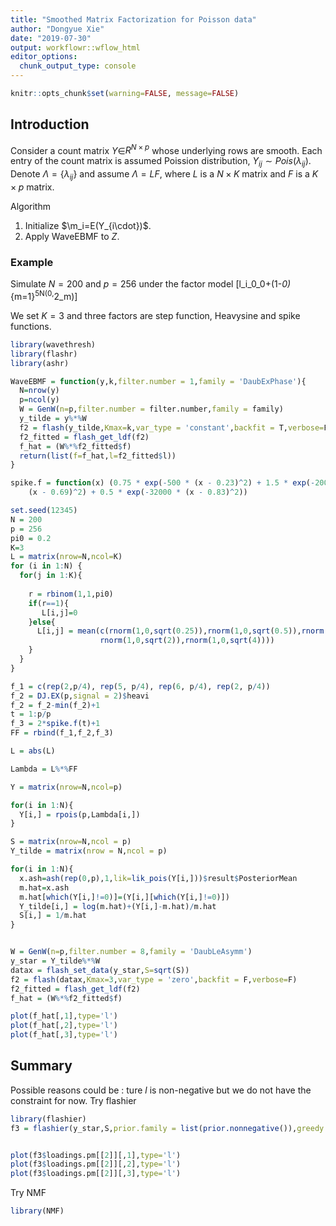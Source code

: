 ```yaml
---
title: "Smoothed Matrix Factorization for Poisson data"
author: "Dongyue Xie"
date: "2019-07-30"
output: workflowr::wflow_html
editor_options:
  chunk_output_type: console
---
```


```r
knitr::opts_chunk$set(warning=FALSE, message=FALSE)
```

## Introduction

Consider a count matrix $Y\in$$R^{N\times p}$ whose underlying rows are smooth.  Each entry of the count matrix is assumed Poission distribution, $Y_{ij}\sim Pois(\lambda_{ij})$. Denote $\Lambda = \{\lambda_{ij}\}$ and assume $\Lambda = LF$, where $L$ is a $N\times K$ matrix and $F$ is a $K\times p$ matrix.

Algorithm

1. Initialize $\m_i=E(Y_{i\cdot})$.
2. Apply WaveEBMF to $Z$.


### Example

Simulate $N=200$ and $p=256$ under the factor model 
\[l_i\sim \pi_0\delta_0+(1-\pi_0)\sum_{m=1}^5\frac{1}{5}N(0,\sigma^2_m)\]

We set $K=3$ and three factors are step function, Heavysine and spike functions.


```r

library(wavethresh)
library(flashr)
library(ashr)

WaveEBMF = function(y,k,filter.number = 1,family = 'DaubExPhase'){
  N=nrow(y)
  p=ncol(y)
  W = GenW(n=p,filter.number = filter.number,family = family)
  y_tilde = y%*%W
  f2 = flash(y_tilde,Kmax=k,var_type = 'constant',backfit = T,verbose=F)
  f2_fitted = flash_get_ldf(f2)
  f_hat = (W%*%f2_fitted$f)
  return(list(f=f_hat,l=f2_fitted$l))
}

spike.f = function(x) (0.75 * exp(-500 * (x - 0.23)^2) + 1.5 * exp(-2000 * (x - 0.33)^2) + 3 * exp(-8000 * (x - 0.47)^2) + 2.25 * exp(-16000 * 
    (x - 0.69)^2) + 0.5 * exp(-32000 * (x - 0.83)^2))

set.seed(12345)
N = 200
p = 256
pi0 = 0.2
K=3
L = matrix(nrow=N,ncol=K)
for (i in 1:N) {
  for(j in 1:K){
    
    r = rbinom(1,1,pi0)
    if(r==1){
       L[i,j]=0
    }else{
      L[i,j] = mean(c(rnorm(1,0,sqrt(0.25)),rnorm(1,0,sqrt(0.5)),rnorm(1,0,sqrt(1)),
                    rnorm(1,0,sqrt(2)),rnorm(1,0,sqrt(4))))
    }
  }
}

f_1 = c(rep(2,p/4), rep(5, p/4), rep(6, p/4), rep(2, p/4))
f_2 = DJ.EX(p,signal = 2)$heavi
f_2 = f_2-min(f_2)+1
t = 1:p/p
f_3 = 2*spike.f(t)+1
FF = rbind(f_1,f_2,f_3)

L = abs(L)

Lambda = L%*%FF

Y = matrix(nrow=N,ncol=p)

for(i in 1:N){
  Y[i,] = rpois(p,Lambda[i,])
}

S = matrix(nrow=N,ncol = p)
Y_tilde = matrix(nrow = N,ncol = p)

for(i in 1:N){
  x.ash=ash(rep(0,p),1,lik=lik_pois(Y[i,]))$result$PosteriorMean
  m.hat=x.ash
  m.hat[which(Y[i,]!=0)]=(Y[i,][which(Y[i,]!=0)])
  Y_tilde[i,] = log(m.hat)+(Y[i,]-m.hat)/m.hat
  S[i,] = 1/m.hat
}


W = GenW(n=p,filter.number = 8,family = 'DaubLeAsymm')
y_star = Y_tilde%*%W
datax = flash_set_data(y_star,S=sqrt(S))
f2 = flash(datax,Kmax=3,var_type = 'zero',backfit = F,verbose=F)
f2_fitted = flash_get_ldf(f2)
f_hat = (W%*%f2_fitted$f)

plot(f_hat[,1],type='l')
plot(f_hat[,2],type='l')
plot(f_hat[,3],type='l')
```

## Summary

Possible reasons could be : ture $l$ is non-negative but we do not have the constraint for now. Try flashier

```r
library(flashier)
f3 = flashier(y_star,S,prior.family = list(prior.nonnegative()),greedy.Kmax = 3,var.type = 0,verbose.lvl = 0)


plot(f3$loadings.pm[[2]][,1],type='l')
plot(f3$loadings.pm[[2]][,2],type='l')
plot(f3$loadings.pm[[2]][,3],type='l')

```


Try NMF

```r
library(NMF)

```
